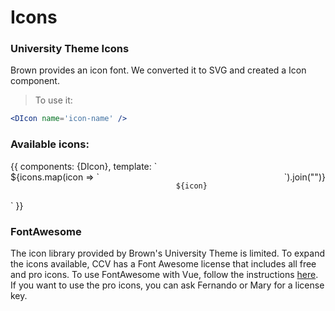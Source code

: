 
<Meta title="Elements/Icons" component={DIcon} />

# Icons

<Props of={DIcon} />

### University Theme Icons

Brown provides an icon font. We converted it to SVG and created a Icon component. 
 > To use it:
```jsx
<DIcon name='icon-name' />
```

### Available icons: 
<Preview>
    <Story name="Icon">
        {{
            components: {DIcon},
            template: `
            <div style="display: flex; flex-wrap: wrap; justify-content: space-between;">
                ${icons.map(icon => `
                <div style="display: flex; flex-direction: column; align-content: center; justify-content: center; margin: 1rem;">
                    <DIcon name=${icon} />
                    <code style="margin-top: 1rem;">${icon}</code>
                </div>`).join("")}
            </div>
            `
        }}
    </Story>
</Preview>

### FontAwesome

The icon library provided by Brown's University Theme is limited.
To expand the icons available, CCV has a Font Awesome license that includes all free and pro icons. To use FontAwesome with Vue, follow
the instructions [here](https://fontawesome.com/how-to-use/on-the-web/using-with/vuejs). 
If you want to use the pro icons, you can ask Fernando or Mary for a license key.
